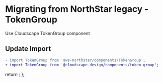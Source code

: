 
<Meta title="Migration/TokenGroup" />

# Migrating from NorthStar legacy - TokenGroup

Use <Link href='https://cloudscape.design/components/token-group' target='_blank' external>Cloudscape TokenGroup component</Link>

## Update Import

```diff
- import TokenGroup from 'aws-northstar/components/TokenGroup';
+ import TokenGroup from '@cloudscape-design/components/token-group';
```

  return <SyntaxHighlighter/>;
};